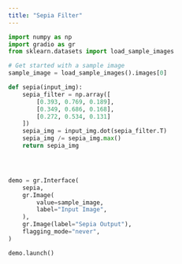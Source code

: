 ```yaml
---
title: "Sepia Filter"
---
```


```python
import numpy as np
import gradio as gr
from sklearn.datasets import load_sample_images

# Get started with a sample image
sample_image = load_sample_images().images[0]

def sepia(input_img):
    sepia_filter = np.array([
        [0.393, 0.769, 0.189],
        [0.349, 0.686, 0.168],
        [0.272, 0.534, 0.131]
    ])
    sepia_img = input_img.dot(sepia_filter.T)
    sepia_img /= sepia_img.max()
    return sepia_img




demo = gr.Interface(
    sepia,
    gr.Image(
        value=sample_image,
        label="Input Image",
    ),
    gr.Image(label="Sepia Output"),
    flagging_mode="never",
)

demo.launch()
```
